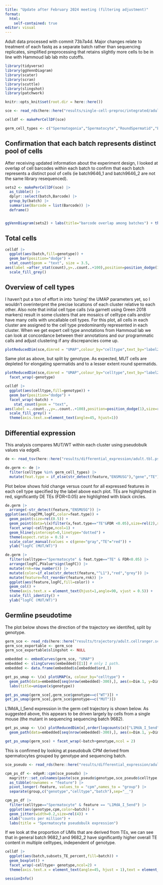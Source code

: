 ```yaml
---
title: "Update after February 2024 meeting (filtering adjustment)"
format: 
  html:
    self-contained: true
editor: visual
---
```


Adult data processed with commit 73b7a4d. Major changes relate to treatment of each fastq as a separate batch rather than sequencing replicates, simplified preprocessing that retains slightly more cells to be in line with Hammoud lab lab mito cutoffs.

```r
library(tidyverse)
library(ggVennDiagram)
library(scater)
library(scran)
library(scuttle)
library(slingshot)
library(patchwork)

knitr::opts_knit$set(root.dir = here::here())
```

```r
sce <- read_rds(here::here("results/single-cell-preproc/integrated/adult.cellranger.sce.integrated.rds"))

celldf <- makePerCellDF(sce)

germ_cell_types <- c("Spermatogonia","Spermatocyte","RoundSpermatid","Elongating")
```

## Confirmation that each batch represents distinct pool of cells

After receiving updated information about the experiment design, I looked at overlap of cell barcodes within each batch to confirm that each batch represents a distinct pool of cells (ie batch9646_1 and batch9646_2 are not the same library resequenced).

```r
sets2 <- makePerCellDF(sce) |>
  as_tibble() |>
  dplyr::select(batch,Barcode) |>
  group_by(batch) |>
  summarise(Barcode = list(Barcode)) |>
  deframe()


ggVennDiagram(sets2) + labs(title="barcode overlap among batches") + theme(plot.title=element_text(hjust=0.5,face="bold"))
```

## Total cells

```r
celldf |>
  ggplot(aes(batch,fill=genotype)) +
  geom_bar(position="dodge") +
  stat_count(geom = "text", size = 3.5,
aes(label =after_stat(count),y=..count..+100),position=position_dodge(1)) +
  scale_fill_grey()
```

## Overview of cell types

I haven't put a ton of effort in into 'tuning' the UMAP parameters yet, so I wouldn't overinterpret the precise locations of each cluster relative to each other. Also note that initial cell type calls (via garnett using Green 2018 markers) result in some clusters that are mosaics of celltype calls and/or have many cells with uncallable cell types. For this plot, all cells in each cluster are assigned to the cell type predominantly represented in each cluster. When we get expert cell type annotations from Hammoud lab we can look at concordance between their annotations and our programmatic calls and adjust clustering if any discrepancies come up.

```r
plotReducedDim(sce,dimred = "UMAP",colour_by="celltype",text_by="label2", text_size=rel(3))
```

Same plot as above, but split by genotype. As expected, MUT cells are depleted for elongating spermatids and to a lesser extent round spermatids.

```r
plotReducedDim(sce,dimred = "UMAP",colour_by="celltype",text_by="label2",other_fields = "genotype",text_size=rel(3)) +
  facet_wrap(~genotype)
```

```r
celldf |>
  ggplot(aes(celltype,fill=genotype)) +
  geom_bar(position="dodge") +
  facet_wrap(~batch) +
    stat_count(geom = "text", 
aes(label =..count..,y=..count..+100),position=position_dodge(1),size=rel(2)) +
  scale_fill_grey() +
  theme(axis.text.x=element_text(angle=45, hjust=1))
```

## Differential expression

This analysis compares MUT/WT within each cluster using pseudobulk values via edgeR.

```r
de <- read_tsv(here::here("results/differential_expression/adult.tbl.pseudobulk.de.tsv.gz"))

de.germ <- de |> 
  filter(celltype %in% germ_cell_types) |>
  mutate(feat.type = if_else(str_detect(feature,"ENSMUSG"),"gene","TE"))
```

Plot below shows fold change versus count for all expressed features in each cell type specified by the label above each plot. TEs are highlighted in red, significantly DE TEs (FDR\<0.05) are highlighted with black circles.

```r
de.germ |>
  arrange(-str_detect(feature,"ENSMUSG")) |>
ggplot(aes(logCPM,logFC,color=feat.type)) +
  geom_point(size=rel(0.5)) +
  geom_point(data=\(x)filter(x,feat.type=="TE"&FDR <0.05),size=rel(2),shape=21,color="black",fill=NA) +
  facet_wrap(~celltype,ncol=1) +
  geom_hline(yintercept=0,linetype="dotted") +
  theme(aspect.ratio = 0.5) +
  scale_color_manual(values = c(gene="gray","TE"="red")) +
  ylab("logFC (MUT/WT)")
```

```r
de.germ |>
  filter(celltype=="Spermatocyte" & feat.type=="TE" & FDR<0.05) |>
  arrange(logFC,PValue*sign(logFC)) |>
  mutate(rnk=row_number()) |>
  mutate(color=if_else(str_detect(feature,"^L1"),"red","grey")) |>
  mutate(feature=fct_reorder(feature,rnk)) |>
  ggplot(aes(feature,logFC,fill=color)) +
  geom_col() +
  theme(axis.text.x = element_text(hjust=1,angle=90, vjust = 0.5)) +
  scale_fill_identity() +
  ylab("logFC (MUT/WT)")
```

## Germline pseudotime

The plot below shows the direction of the trajectory we identifed, split by genotype.

```r
germ_sce <- read_rds(here::here("results/trajectory/adult.cellranger.sce.germ_cell.trajectory.rds"))
germ_sce_exportable <- germ_sce
germ_sce_exportable$slingshot <- NULL

embedded <- embedCurves(germ_sce, "UMAP")
embedded <- slingCurves(embedded)[[1]] # only 1 path.
embedded <- data.frame(embedded$s[embedded$ord,])

get_ps_umap <- \(x) plotUMAP(x, colour_by="celltype") +
  geom_path(data=embedded[seq(nrow(embedded)-300),], aes(x=Dim.1, y=Dim.2), size=1.2, arrow = arrow(length=unit(0.30,"cm"), ends="last", type = "closed")) +
  labs(title=unique(x$genotype))

get_ps_umap(germ_sce[,germ_sce$genotype==c("WT")]) +
get_ps_umap(germ_sce[,germ_sce$genotype==c("MUT")])
```

L1MdA_I_5end expression in the germ cell trajectory is shown below. As suggested above, this appears to be driven largely by cells from a single mouse (the mutant in sequencing sequencing batch 9682).

```r
get_ps_umap <- \(x) plotReducedDim(x[,order(logcounts(x)["L1MdA_I_5end",])],colour_by = "L1MdA_I_5end",dimred="UMAP",other_fields = c("genotype","batch")) +
  geom_path(data=embedded[seq(nrow(embedded)-300),], aes(x=Dim.1, y=Dim.2), size=1.2, arrow = arrow(length=unit(0.30,"cm"), ends="last", type = "closed"))

get_ps_umap(germ_sce) + facet_wrap(~batch+genotype,ncol = 2)
```

This is confirmed by looking at pseudobulk CPM derived from spermatocytes grouped by genotype and sequencing batch.

```r
sce_pseudo <- read_rds(here::here("results/differential_expression/adult.sce.pseudobulk.rds"))

cpm_ps_df <- edgeR::cpm(sce_pseudo) |> 
  magrittr::set_colnames(paste(sce_pseudo$genotype,sce_pseudo$celltype,sce_pseudo$batch,sep="__")) |>
  as_tibble(rownames = "feature") |>
  pivot_longer(-feature, values_to = "cpm",names_to = "group") |>
  separate(group,c("genotype","celltype","batch"),sep="__")

cpm_ps_df |>
  filter(celltype=="Spermatocyte" & feature == "L1MdA_I_5end") |>
  ggplot(aes(genotype,cpm,color=batch)) +
  geom_jitter(width=0.2,size=rel(4)) +
  xlab("counts per million") +
  labs(title = "Spermatocyte pseudobulk expression")

```

If we look at the proportion of UMIs that are derived from TEs, we can see that in general batch 9682_1 and 9682_2 have significantly higher overall TE content in multiple celltypes, independent of genotype.

```r
celldf |>
  ggplot(aes(batch,subsets_TE_percent,fill=batch)) +
  geom_boxplot() +
  facet_wrap(~celltype+ genotype,ncol=2) +
  theme(axis.text.x = element_text(angle=45, hjust = 1),text = element_text(size=25))
```

```r
sessionInfo()
```
